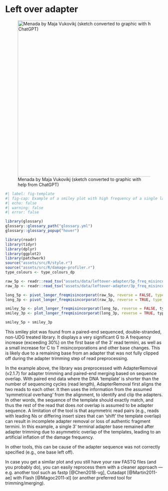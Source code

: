 # Left over adapter


![Menada by Maja Vukovikj (sketch converted to graphic with help from ChatGPT)](assets/images/leftover-adapter/menada.png){#fig-leftover-adapter height=500px}

\newpage

```r
#| label: fig-template
#| fig-cap: Example of a smiley plot with high frequency of a single last base, due to a remaining base from an insufficiently clipped off adapter (as it was missing from the sequenced given to the adapter clipping tool). Data taken from unpublished data . Damage data generated using [DamageProfiler](/intro.qmd) and plotted using R and tidyverse packages [@Wickham2019-ot].
#| echo: false
#| warning: false
#| error: false

library(glossary)
glossary::glossary_path("glossary.yml")
glossary::glossary_popup("hover")

library(readr)
library(tidyr)
library(dplyr)
library(ggplot2)
library(patchwork)
source("assets/src/R/style.r")
source("assets/src/R/damage-profiler.r")
type_colours <- type_colours_dp

raw_5p <- readr::read_tsv("assets/data/leftover-adapter/5p_freq_misincorporations.txt", comment = "#")
raw_3p <- readr::read_tsv("assets/data/leftover-adapter/3p_freq_misincorporations.txt", comment = "#")

long_5p <- pivot_longer_freqmisincorporat(raw_5p, reverse = FALSE, type_colours = type_colours)
long_3p <- pivot_longer_freqmisincorporat(raw_3p, reverse = TRUE, type_colours = type_colours)

smiley_5p <- plot_longer_freqmisincorporat(long_5p, reverse = FALSE, type_colours)
smiley_3p <- plot_longer_freqmisincorporat(long_3p, reverse = TRUE, type_colours)

smiley_5p + smiley_3p
```

This smiley plot was found from a paired-end sequenced, double-stranded, non-UDG treated library.
It displays a very significant G to A frequency increase (exceeding 30%) on the first base of the 3' read termini, as well as a small increase for C to T  misincorporations and other base changes. 
This is likely due to a remaining base from an adapter that was not fully clipped off during the adapter trimming step of read preprocessing.

In the example above, the library was preprocessed with AdapterRemoval (v2.1.7) for adapter trimming and paired-end merging based on sequence overlap.
With paired end data where the DNA 'template' is shorter than the number of sequencing cycles (read length), AdapterRemoval first aligns the two reads to each other.
It then uses the information from the assumed 'symmetrical overhang' from the alignment, to identify and clip the adapters.
In other words, the sequence of the template should exactly match, and thus the rest of the read that does _not_ overlap is assumed to be adapter sequence.
A limitation of the tool is that asymmetric read pairs (e.g., reads with leading Ns or differing insert sizes that can 'shift' the template overlap) can result in incomplete adapter removal or loss of authentic fragment termini.
In this example, a single 3' terminal adapter base remained after adapter trimming due to asymmetric overlap of the templates, leading to an artificial inflation of the damage frequency.

In other tools, this can be cause of the adapter sequence was not correctly specified (e.g., one base left off).

In case you get a similar plot and you still have your raw FASTQ files (and you probably do), you can easily reprocess them with a cleaner approach — e.g. another tool such as fastp [@Chen2018-vg], Cutadapt [@Martin2011-ae] with Flash [@Magoc2011-xl] (or another preferred tool for trimming/merging).
